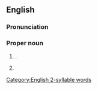 ==English==
{{wikipedia}}

===Pronunciation===
{{IPA|en|/ˈd͡ʒɛdbərə/}}<!--silent gh???-->

===Proper noun===
{{en-proper noun}}

# {{place|en|town|carea/Scottish Borders|cc/Scotland}} {{q|[[OS]] grid ref NT6520}}.
# {{lb|en|military|historical}} {{n-g|Code name for teams of three parachuted into Occupied [[Europe]] (primarily [[France]], but also [[Holland]] and [[Belgium]]) beginning on [[D-Day]] (June 6, 1944) to aid local Resistance groups. The men consisted of a British or American officer, a native of the country, and a [[non-commissioned]] radio operator.}}

[[Category:English 2-syllable words]]
